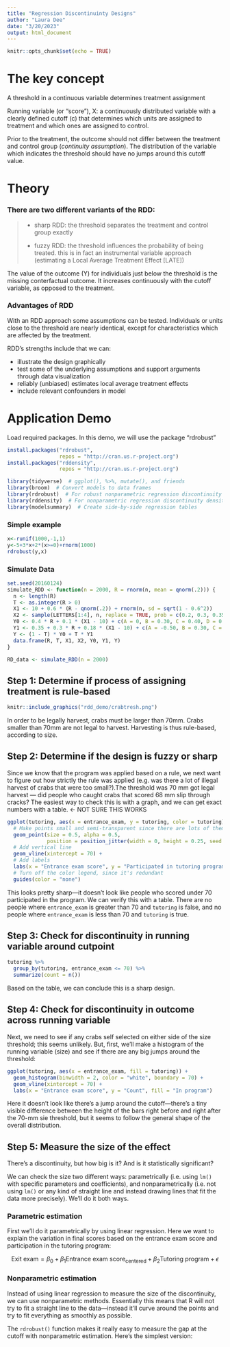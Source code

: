```yaml
---
title: "Regression Discontinuinty Designs"
author: "Laura Dee"
date: "3/20/2023"
output: html_document
---
```


<!-- https://rpubs.com/phle/r_tutorial_regression_discontinuity_design -->

```r
knitr::opts_chunk$set(echo = TRUE)
```

# The key concept

A threshold in a continuous variable determines treatment assignment 

Running variable (or “score”), X: a continuously distributed variable with a clearly defined cutoff (c) that determines which units are assigned to treatment and which ones are assigned to control.

Prior to the treatment, the outcome should not differ between the treatment and control group (*continuity assumption*). The distribution of the variable which indicates the threshold should have no jumps around this cutoff value.


# Theory

### There are two different variants of the RDD:

> * sharp RDD: the threshold separates the treatment and control group exactly
>
> * fuzzy RDD: the threshold influences the probability of being treated.  this is in fact an instrumental variable approach (estimating a Local Average Treatment Effect [LATE])

The value of the outcome (Y) for individuals just below the threshold is the missing conterfactual outcome. It increases continuously with the cutoff variable, as opposed to the treatment.

### Advantages of RDD
With an RDD approach some assumptions can be tested. Individuals or units close to the threshold are nearly identical, except for characteristics which are affected by the treatment.

RDD's strengths include that we can:

* illustrate the design graphically
* test some of the underlying assumptions and support arguments through data visualization
* reliably (unbiased) estimates local average treatment effects
* include relevant confounders in model

<!-- ### Estimation methods -->
<!-- Three methods to estimate a RDD can be distinguished: -->

<!-- Method 1: -->

<!-- select a subsample for which the value of the running variable is close to the threshold -->
<!-- problem: the smaller the sample, the larger the standard errors -->
<!-- Method 2: -->

<!-- select a larger sample and estimate parametrically -->
<!-- problem: this depends on the functional form and polynomials -->
<!-- Method 3: -->

<!-- select a subsample close to the threshold and estimate parametrically -->
<!-- extension: different functional forms on the left and right side of the cutoff -->


# Application Demo 

Load required packages. In this demo, we will use the package "rdrobust" 
```r
install.packages("rdrobust",
                 repos = "http://cran.us.r-project.org")
install.packages("rddensity",
                 repos = "http://cran.us.r-project.org")
```

```r
library(tidyverse)  # ggplot(), %>%, mutate(), and friends
library(broom)  # Convert models to data frames
library(rdrobust)  # For robust nonparametric regression discontinuity
library(rddensity)  # For nonparametric regression discontinuity density tests
library(modelsummary)  # Create side-by-side regression tables
```

### Simple example
```r
x<-runif(1000,-1,1)
y<-5+3*x+2*(x>=0)+rnorm(1000)
rdrobust(y,x)
```

### Simulate Data
<!-- from https://www.jepusto.com/rdd-interactions/ -->
```r
set.seed(20160124)
simulate_RDD <- function(n = 2000, R = rnorm(n, mean = qnorm(.2))) {
  n <- length(R)
  T <- as.integer(R > 0)
  X1 <- 10 + 0.6 * (R - qnorm(.2)) + rnorm(n, sd = sqrt(1 - 0.6^2))
  X2 <- sample(LETTERS[1:4], n, replace = TRUE, prob = c(0.2, 0.3, 0.35, 0.15))
  Y0 <- 0.4 * R + 0.1 * (X1 - 10) + c(A = 0, B = 0.30, C = 0.40, D = 0.55)[X2] + rnorm(n, sd = 0.9)
  Y1 <- 0.35 + 0.3 * R + 0.18 * (X1 - 10) + c(A = -0.50, B = 0.30, C = 0.20, D = 0.60)[X2] + rnorm(n, sd = 0.9)
  Y <- (1 - T) * Y0 + T * Y1
  data.frame(R, T, X1, X2, Y0, Y1, Y)
}

RD_data <- simulate_RDD(n = 2000)
```

## Step 1: Determine if process of assigning treatment is rule-based

```r
knitr::include_graphics("rdd_demo/crabtresh.png")
```

In order to be legally harvest, crabs must be larger than 70mm. Crabs smaller than 70mm are not legal to harvest. Harvesting is thus rule-based, according to size. 

<!-- In order to join the tutoring program,  students have to score 70 points or lower on the entrance exam. Students who score higher than 70 are not eligible for the program. Since we have a clear 70-point rule, we can assume that the process of participating in the tutoring program is rule-based. -->

## Step 2: Determine if the design is fuzzy or sharp

Since we know that the program was applied based on a rule, we next want to figure out how strictly the rule was applied (e.g. was there a lot of illegal harvest of crabs that were too small?).The threshold was 70 mm got legal harvest — did people who caught crabs that scored 68 mm slip through cracks? The easiest way to check this is with a graph, and we can get exact numbers with a table.  <- NOT SURE THIS WORKS 

<!-- The threshold was 70 points on the test—did people who scored 68 slip through bureaucratic cracks and not participate, or did people who scored 73 sneak into the program? The easiest way to check this is with a graph, and we can get exact numbers with a table. -->


```r
ggplot(tutoring, aes(x = entrance_exam, y = tutoring, color = tutoring)) +
  # Make points small and semi-transparent since there are lots of them
  geom_point(size = 0.5, alpha = 0.5,
             position = position_jitter(width = 0, height = 0.25, seed = 1234)) +
  # Add vertical line
  geom_vline(xintercept = 70) +
  # Add labels
  labs(x = "Entrance exam score", y = "Participated in tutoring program") +
  # Turn off the color legend, since it's redundant
  guides(color = "none")
```

This looks pretty sharp—it doesn't look like people who scored under 70 participated in the program. We can verify this with a table. There are no people where `entrance_exam` is greater than 70 and `tutoring` is false, and no people where `entrance_exam` is less than 70 and `tutoring` is true.

## Step 3: Check for discontinuity in running variable around cutpoint

```r
tutoring %>%
  group_by(tutoring, entrance_exam <= 70) %>%
  summarize(count = n())
```

Based on the table, we can conclude this is a sharp design.

## Step 4: Check for discontinuity in outcome across running variable

Next, we need to see if any crabs self selected on either side of the size threshold; this seems unlikely. But, first, we'll make a histogram of the running variable (size) and see if there are any big jumps around the threshold:

```r
ggplot(tutoring, aes(x = entrance_exam, fill = tutoring)) +
  geom_histogram(binwidth = 2, color = "white", boundary = 70) +
  geom_vline(xintercept = 70) +
  labs(x = "Entrance exam score", y = "Count", fill = "In program")
```

Here it doesn't look like there's a jump around the cutoff—there's a tiny visible difference between the height of the bars right before and right after the 70-mm sie threshold, but it seems to follow the general shape of the overall distribution.

## Step 5: Measure the size of the effect

There's a discontinuity, but how big is it? And is it statistically significant?

We can check the size two different ways: parametrically (i.e. using `lm()` with specific parameters and coefficients), and nonparametrically (i.e. not using `lm()` or any kind of straight line and instead drawing lines that fit the data more precisely). We'll do it both ways.

### Parametric estimation

First we'll do it parametrically by using linear regression. Here we want to explain the variation in final scores based on the entrance exam score and participation in the tutoring program:

$$
\text{Exit exam} = \beta_0 + \beta_1 \text{Entrance exam score}_\text{centered} + \beta_2 \text{Tutoring program} + \epsilon
$$

### Nonparametric estimation

Instead of using linear regression to measure the size of the discontinuity, we can use nonparametric methods. Essentially this means that R will not try to fit a straight line to the data—instead it'll curve around the points and try to fit everything as smoothly as possible.

The `rdrobust()` function makes it really easy to measure the gap at the cutoff with nonparametric estimation. Here's the simplest version:

